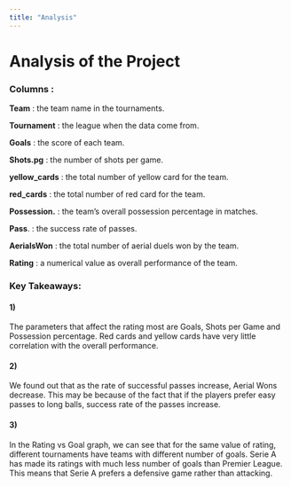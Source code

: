 ```yaml
---
title: "Analysis"
---
```


# Analysis of the Project

### Columns :

**Team** : the team name in the tournaments.

**Tournament** : the league when the data come from.

**Goals** : the score of each team.

**Shots.pg** : the number of shots per game.

**yellow_cards** : the total number of yellow card for the team.

**red_cards** : the total number of red card for the team.

**Possession.** : the team's overall possession percentage in matches.

**Pass**. : the success rate of passes.

**AerialsWon** : the total number of aerial duels won by the team.

**Rating** : a numerical value as overall performance of the team.

### Key Takeaways:
#### 1)
The parameters that affect the rating most are Goals, Shots per Game and Possession percentage. Red cards and yellow cards have very little correlation with the overall performance.

#### 2)
We found out that as the rate of successful passes increase, Aerial Wons decrease. This may be because of the fact that if the players prefer easy passes to long balls, success rate of the passes increase.

#### 3)
In the Rating vs Goal graph, we can see that for the same value of rating, different tournaments have teams with different number of goals. Serie A has made its ratings with much less number of goals than Premier League. This means that Serie A prefers a defensive game rather than attacking.
